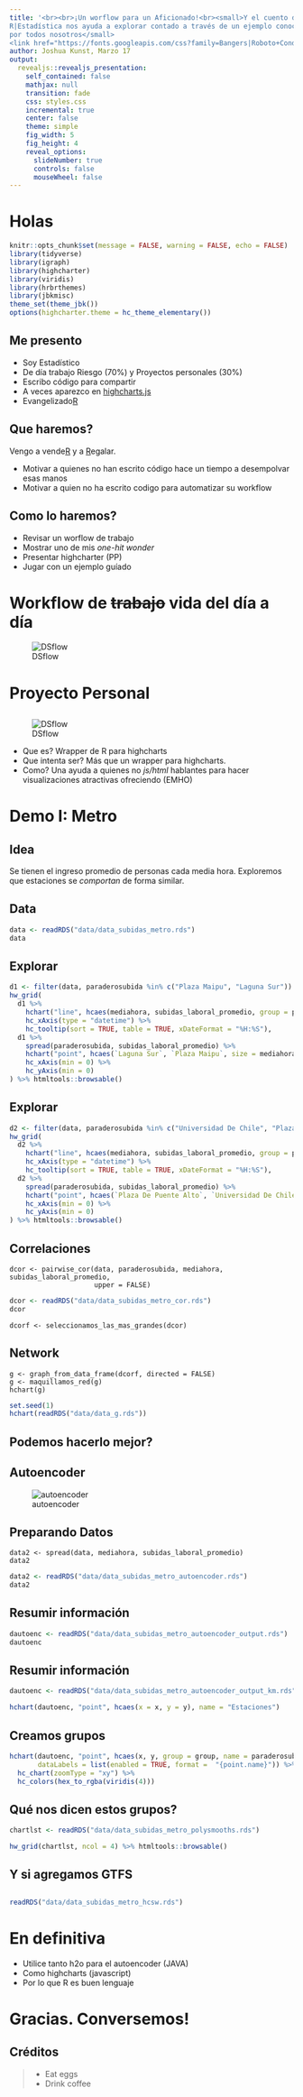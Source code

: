 ```yaml
---
title: '<br><br>¡Un worflow para un Aficionado!<br><small>Y el cuento de como
R|Estadística nos ayuda a explorar contado a través de un ejemplo conocido
por todos nosotros</small>
<link href="https://fonts.googleapis.com/css?family=Bangers|Roboto+Condensed|Acme" rel="stylesheet">'
author: Joshua Kunst, Marzo 17
output:
  revealjs::revealjs_presentation:
    self_contained: false
    mathjax: null
    transition: fade
    css: styles.css
    incremental: true
    center: false
    theme: simple
    fig_width: 5
    fig_height: 4
    reveal_options:
      slideNumber: true
      controls: false
      mouseWheel: false
---
```


# Holas {.section-title-white .center data-background="http://i.giphy.com/oJiCqvIqPZE3u.gif"}

```r
knitr::opts_chunk$set(message = FALSE, warning = FALSE, echo = FALSE)
library(tidyverse)
library(igraph)
library(highcharter)
library(viridis)
library(hrbrthemes)
library(jbkmisc)
theme_set(theme_jbk())
options(highcharter.theme = hc_theme_elementary())
```

## Me presento

- Soy Estadístico
- De día trabajo Riesgo (70%) y Proyectos personales (30%)
- Escribo código para compartir
- A veces aparezco en [highcharts.js](http://www.highcharts.com/blog/)
- Evangelizado[R](https://cran.r-project.org/)

## Que haremos?

Vengo a vende[R](https://cran.r-project.org/) y a [R](https://cran.r-project.org/)egalar.

- Motivar a quienes no han escrito código hace un tiempo a 
desempolvar esas manos
- Motivar a quien no ha escrito codigo para automatizar su workflow


## Como lo haremos?

- Revisar un worflow de trabajo
- Mostrar uno de mis _one-hit wonder_
- Presentar highcharter (PP)
- Jugar con un ejemplo guíado


# Workflow de <strike>trabajo</strike> vida del día a día

![DSflow](http://r4ds.had.co.nz/diagrams/data-science.png)

# Proyecto Personal

## 

![DSflow](https://raw.githubusercontent.com/jbkunst/highcharter/master/highcharter-logo.png)

- Que es? Wrapper de R para highcharts
- Que intenta ser? Más que un wrapper para highcharts.
- Como? Una ayuda a quienes no _js/html_ hablantes para hacer visualizaciones atractivas 
ofreciendo (EMHO) 

# Demo I: Metro {.section-title-white .center data-background="http://pre01.deviantart.net/b377/th/pre/f/2016/136/4/9/subway_wallpaper_by_nightbronies-da2pjzk.png" }

## Idea

Se tienen el ingreso promedio de personas cada media hora. Exploremos que
estaciones se _comportan_ de forma similar.

## Data
```r
data <- readRDS("data/data_subidas_metro.rds")
data
```

## Explorar
```r
d1 <- filter(data, paraderosubida %in% c("Plaza Maipu", "Laguna Sur")) 
hw_grid(
  d1 %>% 
    hchart("line", hcaes(mediahora, subidas_laboral_promedio, group = paraderosubida)) %>% 
    hc_xAxis(type = "datetime") %>% 
    hc_tooltip(sort = TRUE, table = TRUE, xDateFormat = "%H:%S"),
  d1 %>% 
    spread(paraderosubida, subidas_laboral_promedio) %>% 
    hchart("point", hcaes(`Laguna Sur`, `Plaza Maipu`, size = mediahora), maxSize = "5%") %>% 
    hc_xAxis(min = 0) %>% 
    hc_yAxis(min = 0)
) %>% htmltools::browsable()

```

## Explorar
```r
d2 <- filter(data, paraderosubida %in% c("Universidad De Chile", "Plaza De Puente Alto"))
hw_grid(
  d2 %>% 
    hchart("line", hcaes(mediahora, subidas_laboral_promedio, group = paraderosubida)) %>% 
    hc_xAxis(type = "datetime") %>% 
    hc_tooltip(sort = TRUE, table = TRUE, xDateFormat = "%H:%S"),
  d2 %>% 
    spread(paraderosubida, subidas_laboral_promedio) %>% 
    hchart("point", hcaes(`Plaza De Puente Alto`, `Universidad De Chile`, size = mediahora), maxSize = "5%") %>% 
    hc_xAxis(min = 0) %>% 
    hc_yAxis(min = 0)
) %>% htmltools::browsable()
```

## Correlaciones
```
dcor <- pairwise_cor(data, paraderosubida, mediahora, subidas_laboral_promedio,
                     upper = FALSE) 
```
```r
dcor <- readRDS("data/data_subidas_metro_cor.rds")
dcor
```

```
dcorf <- seleccionamos_las_mas_grandes(dcor)
```

## Network

``` 
g <- graph_from_data_frame(dcorf, directed = FALSE)
g <- maquillamos_red(g)
hchart(g)
```

```r
set.seed(1)
hchart(readRDS("data/data_g.rds"))
```

## Podemos hacerlo mejor?

## Autoencoder

![autoencoder](http://nghiaho.com/wp-content/uploads/2012/12/autoencoder_network1.png)

## Preparando Datos

```
data2 <- spread(data, mediahora, subidas_laboral_promedio)
data2
```
```r
data2 <- readRDS("data/data_subidas_metro_autoencoder.rds")
data2
```

## Resumir información
```r
dautoenc <- readRDS("data/data_subidas_metro_autoencoder_output.rds")
dautoenc
```


## Resumir información
```r
dautoenc <- readRDS("data/data_subidas_metro_autoencoder_output_km.rds")
```
```r
hchart(dautoenc, "point", hcaes(x = x, y = y), name = "Estaciones")
```

## Creamos grupos
```r
hchart(dautoenc, "point", hcaes(x, y, group = group, name = paraderosubida),
       dataLabels = list(enabled = TRUE, format =  "{point.name}")) %>% 
  hc_chart(zoomType = "xy") %>% 
  hc_colors(hex_to_rgba(viridis(4)))
```

## Qué nos dicen estos grupos?
```r
chartlst <- readRDS("data/data_subidas_metro_polysmooths.rds")

hw_grid(chartlst, ncol = 4) %>% htmltools::browsable()
```

## Y si agregamos GTFS {data-background-iframe="hcsw.html"}

## 
```r
readRDS("data/data_subidas_metro_hcsw.rds")
```


# En definitiva

- Utilice tanto h2o para el autoencoder (JAVA)
- Como highcharts (javascript)
- Por lo que R es buen lenguaje

# Gracias. Conversemos! { .center }

## Créditos

> - Eat eggs
> - Drink coffee



